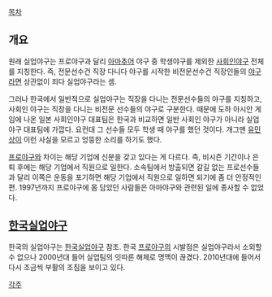 [[목차]]
{{{+1 實業野球 }}}

== 개요 ==

원래 실업야구는 프로야구과 달리 [[아마추어]] 야구 중 학생야구를 제외한 [[사회인야구]] 전체를 지칭한다. 즉, 전문선수건 직장 다니다 야구를 시작한 비전문선수건 직장인들의 [[야구]]라면 상관없이 죄다 실업야구라는 셈.

그러나 한국에서 일반적으로 실업야구는 직장을 다니는 전문선수들의 야구를 지칭하고, 사회인 야구는 직장을 다니는 비전문 선수들의 야구로 구분한다. 때문에 도하 아시안 게임에 나온 일본 사회인야구 대표팀은 한국과 비교하면 일반 사회인 야구가 아니라 실업 야구 대표팀에 가깝다. 요컨대 그 선수들 모두 학생 때 야구를 했던 것이다. 개그맨 [[유민상]]이 이런 사실을 모르고 엉뚱한 소리를 하기도 했다.

[[프로야구]]와 차이는 해당 기업에 신분을 갖고 있다는 게 다르다. 즉, 비시즌 기간이나 은퇴 후에는 해당 기업에서 직원으로 일한다. 소속팀에서 방출되면 갈길 없는 프로선수들과 달리 이쪽은 운동을 포기하면 해당 기업에서 직원으로 일하면 되기에 좀 더 안정적인 편. 1997년까지 프로야구에 몸 담았던 사람들은 아마야구와 관련된 일에 종사할 수 없었다.

== [[한국실업야구]] ==
한국의 실업야구는 [[한국실업야구]] 참조. 한국 [[프로야구]]의 시발점은 실업야구라서 소외할 수 없으나 2000년대 들어 실업팀의 잇따른 해체로 명맥이 끊겼다. 2010년대에 들어서 다시 조금씩 부활의 조짐을 보이고 있다.


[[각주]]
